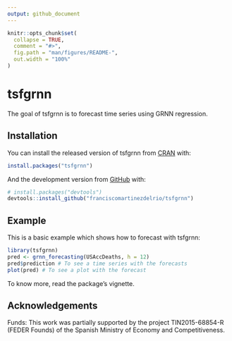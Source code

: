 ```yaml
---
output: github_document
---
```


<!-- README.md is generated from README.Rmd. Please edit that file -->

```r
knitr::opts_chunk$set(
  collapse = TRUE,
  comment = "#>",
  fig.path = "man/figures/README-",
  out.width = "100%"
)
```

# tsfgrnn

<!-- badges: start -->
<!-- badges: end -->

The goal of tsfgrnn is to forecast time series using GRNN regression.

## Installation

You can install the released version of tsfgrnn from [CRAN](https://CRAN.R-project.org) with:

``` r
install.packages("tsfgrnn")
```

And the development version from [GitHub](https://github.com/) with:

``` r
# install.packages("devtools")
devtools::install_github("franciscomartinezdelrio/tsfgrnn")
```
## Example

This is a basic example which shows how to forecast with tsfgrnn:

```r
library(tsfgrnn)
pred <- grnn_forecasting(USAccDeaths, h = 12)
pred$prediction # To see a time series with the forecasts
plot(pred) # To see a plot with the forecast
```

To know more, read the package's vignette.

## Acknowledgements

Funds: This work was partially supported by the project TIN2015-68854-R (FEDER Founds) of the Spanish Ministry of Economy and Competitiveness.

